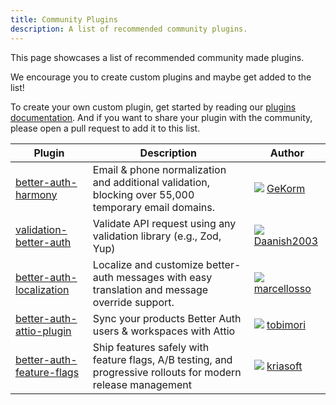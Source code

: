 ```yaml
---
title: Community Plugins
description: A list of recommended community plugins.
---
```


This page showcases a list of recommended community made plugins.

We encourage you to create custom plugins and maybe get added to the list!

To create your own custom plugin, get started by reading our [plugins documentation](/docs/concepts/plugins). And if you want to share your plugin with the community, please open a pull request to add it to this list.

| <div className="w-[200px]">Plugin</div>                                             | Description                                                                                                  | <div className="w-[150px]">Author</div>                                                                                                                           |
| ----------------------------------------------------------------------------------- | ------------------------------------------------------------------------------------------------------------ | ----------------------------------------------------------------------------------------------------------------------------------------------------------------- |
| [better-auth-harmony](https://github.com/gekorm/better-auth-harmony/)               | Email & phone normalization and additional validation, blocking over 55,000 temporary email domains.         | <img src="https://github.com/GeKorm.png" className="rounded-full w-6 h-6 border opacity-70 m-0 inline mr-1" /> [GeKorm](https://github.com/GeKorm)                |
| [validation-better-auth](https://github.com/Daanish2003/validation-better-auth)     | Validate API request using any validation library (e.g., Zod, Yup)                                           | <img src="https://github.com/Daanish2003.png" className="rounded-full w-6 h-6 border opacity-70 m-0 inline mr-1" /> [Daanish2003](https://github.com/Daanish2003) |
| [better-auth-localization](https://github.com/marcellosso/better-auth-localization) | Localize and customize better-auth messages with easy translation and message override support.              | <img src="https://github.com/marcellosso.png" className="rounded-full w-6 h-6 border opacity-70 m-0 inline mr-1" /> [marcellosso](https://github.com/marcellosso) |
| [better-auth-attio-plugin](https://github.com/tobimori/better-auth-attio-plugin)    | Sync your products Better Auth users & workspaces with Attio                                                 | <img src="https://github.com/tobimori.png" className="rounded-full w-6 h-6 border opacity-70 m-0 inline mr-1" /> [tobimori](https://github.com/tobimori)          |
| [better-auth-feature-flags](https://github.com/kriasoft/better-auth)                | Ship features safely with feature flags, A/B testing, and progressive rollouts for modern release management | <img src="https://github.com/kriasoft.png" className="rounded-full w-6 h-6 border opacity-70 m-0 inline mr-1" /> [kriasoft](https://github.com/kriasoft)          |
